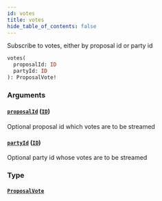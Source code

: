 ```yaml
---
id: votes
title: votes
hide_table_of_contents: false
---
```



Subscribe to votes, either by proposal id or party id

```graphql
votes(
  proposalId: ID
  partyId: ID
): ProposalVote!
```


### Arguments

#### [`proposalId`](#) ([`ID`](/docs/testnet/graphql/scalars/id))

Optional proposal id which votes are to be streamed


#### [`partyId`](#) ([`ID`](/docs/testnet/graphql/scalars/id))

Optional party id whose votes are to be streamed


### Type

#### [`ProposalVote`](/docs/testnet/graphql/objects/proposal-vote)







